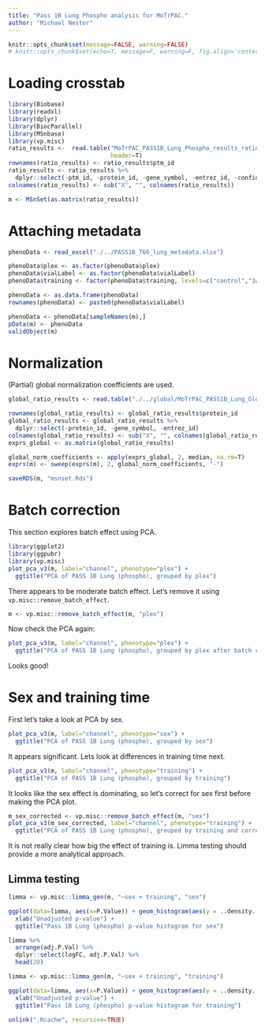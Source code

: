 ```yaml
---
title: "Pass 1B Lung Phospho analysis for MoTrPAC."
author: "Michael Nestor"
---
```




```r
knitr::opts_chunk$set(message=FALSE, warning=FALSE)
# knitr::opts_chunk$set(echo=T, message=F, warning=F, fig.align='center', out.width='10cm')
```

# Loading crosstab

``` r
library(Biobase)
library(readxl)
library(dplyr)
library(BiocParallel)
library(MSnbase)
library(vp.misc)
ratio_results <-  read.table("MoTrPAC_PASS1B_Lung_Phospho_results_ratio.txt",
                             header=T)
rownames(ratio_results) <- ratio_results$ptm_id
ratio_results <- ratio_results %>%
  dplyr::select(-ptm_id, -protein_id, -gene_symbol, -entrez_id, -confident_score, -confident_site)
colnames(ratio_results) <- sub("X", "", colnames(ratio_results))

m <- MSnSet(as.matrix(ratio_results))
```

# Attaching metadata

```r
phenoData <- read_excel("./../PASS1B_T66_lung_metadata.xlsx")

phenoData$plex <- as.factor(phenoData$plex)
phenoData$vialLabel <- as.factor(phenoData$vialLabel)
phenoData$training <- factor(phenoData$training, levels=c("control","1wk","2wk","4wk","8wk"))

phenoData <- as.data.frame(phenoData)
rownames(phenoData) <- paste0(phenoData$vialLabel)

phenoData <- phenoData[sampleNames(m),]
pData(m) <- phenoData
validObject(m)
```

# Normalization

(Partial) global normalization coefficients are used.

```r
global_ratio_results <- read.table("./../global/MoTrPAC_PASS1B_Lung_Global_results_ratio.txt", header=T)

rownames(global_ratio_results) <- global_ratio_results$protein_id
global_ratio_results <- global_ratio_results %>%
  dplyr::select(-protein_id, -gene_symbol, -entrez_id)
colnames(global_ratio_results) <- sub("X", "", colnames(global_ratio_results))
exprs_global <- as.matrix(global_ratio_results)

global_norm_coefficients <- apply(exprs_global, 2, median, na.rm=T)
exprs(m) <- sweep(exprs(m), 2, global_norm_coefficients, "-")
```

```r
saveRDS(m, "msnset.Rds")
```

# Batch correction

This section explores batch effect using PCA.

```r
library(ggplot2)
library(ggpubr)
library(vp.misc)
plot_pca_v3(m, label="channel", phenotype="plex") +
  ggtitle("PCA of PASS 1B Lung (phospho), grouped by plex")
```

There appears to be moderate batch effect. Let's remove it using `vp.misc::remove_batch_effect`.

```r
m <- vp.misc::remove_batch_effect(m, "plex")
```

Now check the PCA again:

```r
plot_pca_v3(m, label="channel", phenotype="plex") +
  ggtitle("PCA of PASS 1B Lung (phospho), grouped by plex after batch correction")
```

Looks good!

# Sex and training time

First let's take a look at PCA by sex.

```r
plot_pca_v3(m, label="channel", phenotype="sex") +
  ggtitle("PCA of PASS 1B Lung (phospho), grouped by sex")
```

It appears significant. Lets look at differences in training time next.

```r
plot_pca_v3(m, label="channel", phenotype="training") +
  ggtitle("PCA of PASS 1B Lung (phospho), grouped by training")
```

It looks like the sex effect is dominating, so let's correct for sex first before making the PCA plot.

```r
m_sex_corrected <- vp.misc::remove_batch_effect(m, "sex")
plot_pca_v3(m_sex_corrected, label="channel", phenotype="training") +
  ggtitle("PCA of PASS 1B Lung (phospho), grouped by training and corrected for sex")
```

It is not really clear how big the effect of training is. Limma testing should provide a more analytical approach.

## Limma testing

```r
limma <- vp.misc::limma_gen(m, "~sex + training", "sex")

ggplot(data=limma, aes(x=P.Value)) + geom_histogram(aes(y = ..density..)) +
  xlab("Unadjusted p-value") +
  ggtitle("Pass 1B Lung (phospho) p-value histogram for sex")
```

```r
limma %>%
  arrange(adj.P.Val) %>%
  dplyr::select(logFC, adj.P.Val) %>%
  head(20)
```

```r
limma <- vp.misc::limma_gen(m, "~sex + training", "training")

ggplot(data=limma, aes(x=P.Value)) + geom_histogram(aes(y = ..density..)) +
  xlab("Unadjusted p-value") +
  ggtitle("Pass 1B Lung (phospho) p-value histogram for training")
```

```r
unlink(".Rcache", recursive=TRUE)
```